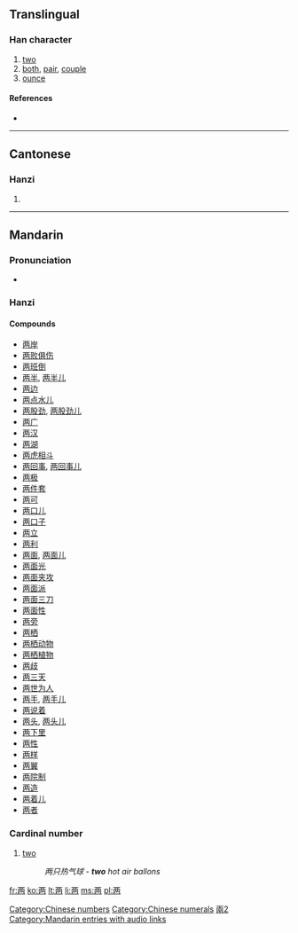 {{also|兩}}<!-- may be replaced by zh-forms -->
==Translingual==

===Han character===
{{Han char|rn=1|rad=一|as=06|sn=7|four=|canj=一人人月 (MOOB)}}

# [[two]]
# [[both]], [[pair]], [[couple]]
# [[ounce]]

====References====
* {{Han ref|kx=0078.131|dkj=00051|dj=0157.210|hdz=10021.020|uh=4E24|ud=20004}}

[[Category:Chinese numbers]]
[[Category:Chinese numerals]]

----

==Cantonese==

===Hanzi===
{{yue-hanzi|jyut=|y=leung5}}

# {{defn|Cantonese}}

----

==Mandarin==

===Pronunciation===
* {{audio|zh-liǎng.ogg|audio}}

===Hanzi===
{{cmn-hanzi|tra=兩|pin=[[liǎng]] ([[liang3]])|wg=liang<sup>3</sup>}}

====Compounds====
* [[两岸]]
* [[两败俱伤]]
* [[两班倒]]
* [[两半]], [[两半儿]]
* [[两边]]
* [[两点水儿]]
* [[两股劲]], [[两股劲儿]]
* [[两广]]
* [[两汉]]
* [[两湖]]
* [[两虎相斗]]
* [[两回事]], [[两回事儿]]
* [[两极]]
* [[两件套]]
* [[两可]]
* [[两口儿]]
* [[两口子]]
* [[两立]]
* [[两利]]
* [[两面]], [[两面儿]]
* [[两面光]]
* [[两面夹攻]]
* [[两面派]]
* [[两面三刀]]
* [[两面性]]
* [[两旁]]
* [[两栖]]
* [[两栖动物]]
* [[两栖植物]]
* [[两歧]]
* [[两三天]]
* [[两世为人]]
* [[两手]], [[两手儿]]
* [[两说着]]
* [[两头]], [[两头儿]]
* [[两下里]]
* [[两性]]
* [[两样]]
* [[两翼]]
* [[两院制]]
* [[两造]]
* [[两着儿]]
* [[两者]]

===Cardinal number===
{{cmn-car-num|s|pin=liǎng|pint=liang3|tra=兩|rs=一06}}

# [[two]]
#:''两只热气球 - '''two''' hot air ballons''

[[Category:CJKV characters simplified differently in Japan and China|兩2]]
[[Category:Mandarin entries with audio links]]

[[fr:两]]
[[ko:两]]
[[lt:两]]
[[li:两]]
[[ms:两]]
[[pl:两]]